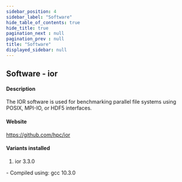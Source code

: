 ```yaml
---
sidebar_position: 4
sidebar_label: "Software"
hide_table_of_contents: true
hide_title: true
pagination_next : null
pagination_prev : null
title: "Software"
displayed_sidebar: null
---
```


## Software - ior


#### Description
The IOR software is used for benchmarking parallel file systems using POSIX, MPI-IO, or HDF5 interfaces.

#### Website
https://github.com/hpc/ior

#### Variants installed
1. ior 3.3.0
<div class="ul-circle">
    - Compiled using: gcc 10.3.0
</div>

